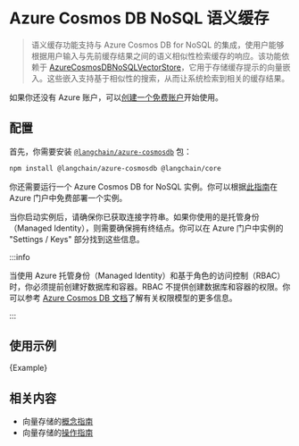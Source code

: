 # Azure Cosmos DB NoSQL 语义缓存

> 语义缓存功能支持与 Azure Cosmos DB for NoSQL 的集成，使用户能够根据用户输入与先前缓存结果之间的语义相似性检索缓存的响应。该功能依赖于 [AzureCosmosDBNoSQLVectorStore](/docs/integrations/vectorstores/azure_cosmosdb_nosql)，它用于存储缓存提示的向量嵌入。这些嵌入支持基于相似性的搜索，从而让系统检索到相关的缓存结果。

如果你还没有 Azure 账户，可以[创建一个免费账户](https://azure.microsoft.com/free/)开始使用。

## 配置

首先，你需要安装 [`@langchain/azure-cosmosdb`](https://www.npmjs.com/package/@langchain/azure-cosmosdb) 包：


<IntegrationInstallTooltip></IntegrationInstallTooltip>

```bash npm2yarn
npm install @langchain/azure-cosmosdb @langchain/core
```

你还需要运行一个 Azure Cosmos DB for NoSQL 实例。你可以根据[此指南](https://learn.microsoft.com/azure/cosmos-db/nosql/quickstart-portal)在 Azure 门户中免费部署一个实例。

当你启动实例后，请确保你已获取连接字符串。如果你使用的是托管身份（Managed Identity），则需要确保拥有终结点。你可以在 Azure 门户中实例的 "Settings / Keys" 部分找到这些信息。


:::info

当使用 Azure 托管身份（Managed Identity）和基于角色的访问控制（RBAC）时，你必须提前创建好数据库和容器。RBAC 不提供创建数据库和容器的权限。你可以参考 [Azure Cosmos DB 文档](https://learn.microsoft.com/azure/cosmos-db/how-to-setup-rbac#permission-model)了解有关权限模型的更多信息。

:::

## 使用示例


<CodeBlock language="typescript">{Example}</CodeBlock>

## 相关内容

- 向量存储的[概念指南](/docs/concepts/#vectorstores)
- 向量存储的[操作指南](/docs/how_to/#vectorstores)